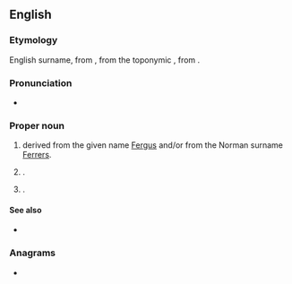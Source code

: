 {{also|ferris}}
==English==

===Etymology===
English surname, from {{der|en|nrf|Ferrers}}, from the toponymic {{m|nrf|Ferrières}}, from {{der|en|fr|fer||iron}}.

===Pronunciation===
* {{rhymes|en|ɛrəs}}

===Proper noun===
{{en-proper noun}}

# {{surname|en|from=given names|nodot=1}} derived from the given name [[Fergus]] and/or from the Norman surname [[Ferrers]].
# {{place|en|village|s/Illinois}}.
# {{place|en|city|s/Texas}}.

====See also====
* {{l|en|Ferris wheel}}

===Anagrams===
* {{anagrams|en|a=efirrs|Friers|firers|friers}}